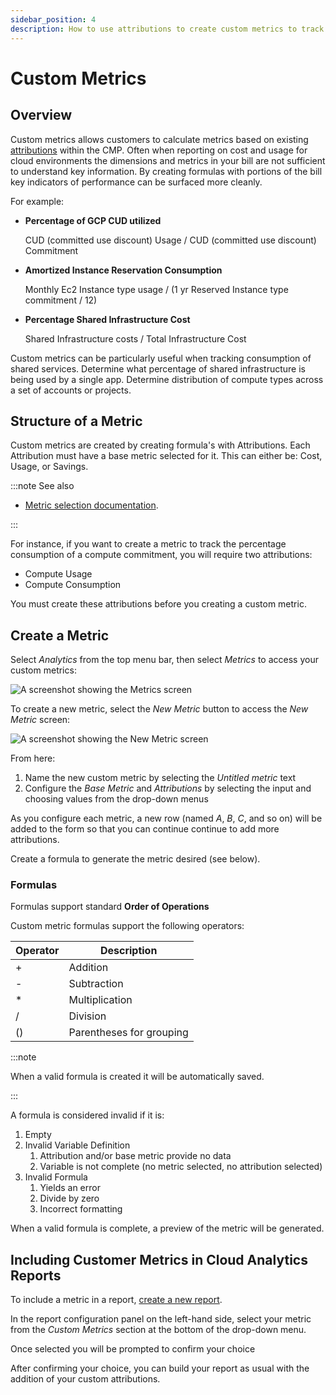 ```yaml
---
sidebar_position: 4
description: How to use attributions to create custom metrics to track and report on KPIs for your cloud
---
```


# Custom Metrics

## Overview

Custom metrics allows customers to calculate metrics based on existing [attributions](attributing-cloud-spend.mdx) within the CMP. Often when reporting on cost and usage for cloud environments the dimensions and metrics in your bill are not sufficient to understand key information. By creating formulas with portions of the bill key indicators of performance can be surfaced more cleanly.

For example:

- **Percentage of GCP CUD utilized**

  CUD (committed use discount) Usage / CUD (committed use discount) Commitment

- **Amortized Instance Reservation Consumption**

  Monthly Ec2 Instance type usage / (1 yr Reserved Instance type commitment / 12)

- **Percentage Shared Infrastructure Cost**

  Shared Infrastructure costs / Total Infrastructure Cost

Custom metrics can be particularly useful when tracking consumption of shared services. Determine what percentage of shared infrastructure is being used by a single app. Determine distribution of compute types across a set of accounts or projects.

## Structure of a Metric

Custom metrics are created by creating formula's with Attributions. Each Attribution must have a base metric selected for it. This can either be: Cost, Usage, or Savings.

:::note See also

- [Metric selection documentation](editing-your-cloud-report.mdx#metrics).

:::

For instance, if you want to create a metric to track the percentage consumption of a compute commitment, you will require two attributions:

- Compute Usage
- Compute Consumption

You must create these attributions before you creating a custom metric.

## Create a Metric

Select _Analytics_ from the top menu bar, then select _Metrics_ to access your custom metrics:

![A screenshot showing the Metrics screen](../assets/png/cmp-metrics-screen.png)

To create a new metric, select the _New Metric_ button to access the _New Metric_ screen:

![A screenshot showing the _New Metric_ screen](../assets/png/cmp-new-metric.png)

From here:

1. Name the new custom metric by selecting the _Untitled metric_ text
2. Configure the _Base Metric_ and _Attributions_ by selecting the input and choosing values from the drop-down menus

As you configure each metric, a new row (named _A_, _B_, _C_, and so on) will
be added to the form so that you can continue continue to add more
attributions.

Create a formula to generate the metric desired (see below).

### Formulas

Formulas support standard **Order of Operations**

Custom metric formulas support the following operators:

| Operator | Description              |
| -------- | ------------------------ |
| +        | Addition                 |
| -        | Subtraction              |
| \*       | Multiplication           |
| /        | Division                 |
| ()       | Parentheses for grouping |

:::note

When a valid formula is created it will be automatically saved.

:::

A formula is considered invalid if it is:

1. Empty
2. Invalid Variable Definition
   1. Attribution and/or base metric provide no data
   2. Variable is not complete (no metric selected, no attribution selected)
3. Invalid Formula
   1. Yields an error
   2. Divide by zero
   3. Incorrect formatting

When a valid formula is complete, a preview of the metric will be generated.

## Including Customer Metrics in Cloud Analytics Reports

To include a metric in a report, [create a new report](create-cloud-report/index.mdx).

In the report configuration panel on the left-hand side, select your metric from the _Custom Metrics_ section at the bottom of the drop-down menu.

Once selected you will be prompted to confirm your choice

After confirming your choice, you can build your report as usual with the addition of your custom attributions.
